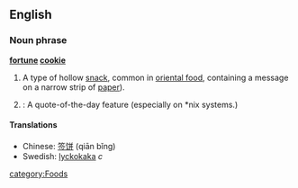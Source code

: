 ==English==

===Noun phrase===
'''[[fortune]] [[cookie]]'''

#A type of hollow [[snack]], common in [[oriental food]], containing a message on a narrow strip of [[paper]]).
#{{cattag|Computing}}: A quote-of-the-day feature (especially on *nix systems.)

====Translations====
*Chinese: [[签饼]] (qiān bǐng)
*Swedish: [[lyckokaka]] ''c''

[[category:Foods]]